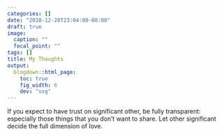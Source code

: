 ```yaml
---
categories: []
date: "2018-12-28T23:04:00-08:00"
draft: true
image:
  caption: ""
  focal_point: ""
tags: []
title: My Thoughts
output:
  blogdown::html_page:
    toc: true
    fig_width: 6
    dev: "svg"
---
```


If you expect to have trust on significant other, be fully transparent: especially those things that you don’t want to share. Let other significant decide the full dimension of love.